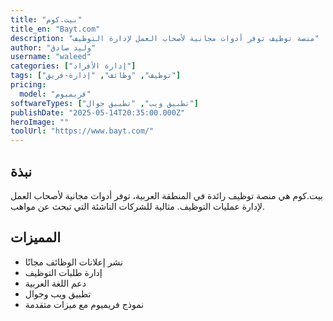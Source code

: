 ```yaml
---
title: "بيت.كوم"
title_en: "Bayt.com"
description: "منصة توظيف توفر أدوات مجانية لأصحاب العمل لإدارة التوظيف"
author: "وليد صادق"
username: "waleed"
categories: ["إدارة الأفراد"]
tags: ["توظيف", "وظائف", "إدارة-فريق"]
pricing:
  model: "فريميوم"
softwareTypes: ["تطبيق ويب", "تطبيق جوال"]
publishDate: "2025-05-14T20:35:00.000Z"
heroImage: ""
toolUrl: "https://www.bayt.com/"
---
```

## نبذة
بيت.كوم هي منصة توظيف رائدة في المنطقة العربية، توفر أدوات مجانية لأصحاب العمل لإدارة عمليات التوظيف. مثالية للشركات الناشئة التي تبحث عن مواهب.

## المميزات
- نشر إعلانات الوظائف مجانًا
- إدارة طلبات التوظيف
- دعم اللغة العربية
- تطبيق ويب وجوال
- نموذج فريميوم مع ميزات متقدمة
